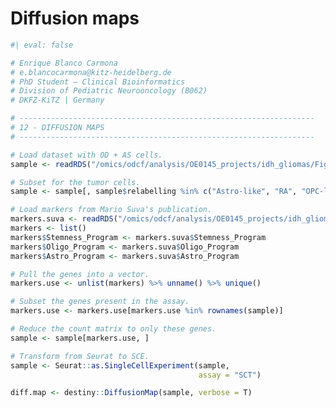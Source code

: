 # Diffusion maps {.unnumbered}

```r
#| eval: false

# Enrique Blanco Carmona
# e.blancocarmona@kitz-heidelberg.de
# PhD Student – Clinical Bioinformatics
# Division of Pediatric Neurooncology (B062)
# DKFZ-KiTZ | Germany

# ------------------------------------------------------------------
# 12 - DIFFUSION MAPS
# ------------------------------------------------------------------

# Load dataset with OD + AS cells.
sample <- readRDS("/omics/odcf/analysis/OE0145_projects/idh_gliomas/Figures_Science/revision/datasets/integrated_LGGs.rds")

# Subset for the tumor cells.
sample <- sample[, sample$relabelling %in% c("Astro-like", "RA", "OPC-like", "Gradient", "Cycling")]

# Load markers from Mario Suva's publication.
markers.suva <- readRDS("/omics/odcf/analysis/OE0145_projects/idh_gliomas/Figures_Science/revision/datasets/IDH_gliomas_TB_annotation_kit_with_Suva_programs_and_metaprogram_iterations.rds")
markers <- list()
markers$Stemness_Program <- markers.suva$Stemness_Program
markers$Oligo_Program <- markers.suva$Oligo_Program
markers$Astro_Program <- markers.suva$Astro_Program

# Pull the genes into a vector.
markers.use <- unlist(markers) %>% unname() %>% unique()

# Subset the genes present in the assay.
markers.use <- markers.use[markers.use %in% rownames(sample)]

# Reduce the count matrix to only these genes.
sample <- sample[markers.use, ]

# Transform from Seurat to SCE.
sample <- Seurat::as.SingleCellExperiment(sample,
                                          assay = "SCT")

diff.map <- destiny::DiffusionMap(sample, verbose = T)
```


